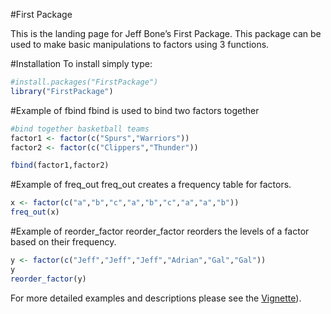 
#First Package

This is the landing page for Jeff Bone's First Package. This package can be used to make basic manipulations to factors using 3 functions.

#Installation
To install simply type:
```r
#install.packages("FirstPackage")
library("FirstPackage")
```

#Example of fbind
fbind is used to bind two factors together
```r
#bind together basketball teams
factor1 <- factor(c("Spurs","Warriors"))
factor2 <- factor(c("Clippers","Thunder"))

fbind(factor1,factor2)
```

#Example of freq_out
freq_out creates a frequency table for factors.
```r
x <- factor(c("a","b","c","a","b","c","a","a","b"))
freq_out(x)
```

#Example of reorder_factor
reorder_factor reorders the levels of a factor based on their frequency. 
```r
y <- factor(c("Jeff","Jeff","Jeff","Adrian","Gal","Gal"))
y
reorder_factor(y)
```

For more detailed examples and descriptions please see the [Vignette](https://github.com/jeffbone/First-Package/blob/master/vignettes/overview.Rmd)). 
